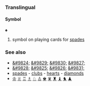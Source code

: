===Translingual===
====Symbol====
'''♠'''

# symbol on playing cards for [[spades]]

===See also===
* [[&#9824;]] [[&#9829;]] [[&#9830;]] [[&#9827;]]
* [[&#9828;]] [[&#9825;]] [[&#9826;]]  [[&#9831;]]
* [[spades]] - [[clubs]] - [[hearts]] - [[diamonds]]
* [[♔]] [[♕]] [[♖]] [[♗]] [[♘]] [[♙]]  [[♚]] [[♛]] [[♜]] [[♝]] [[♞]] [[♟]]